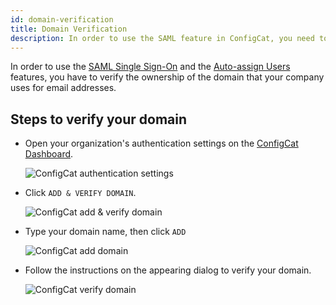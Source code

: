 ```yaml
---
id: domain-verification
title: Domain Verification
description: In order to use the SAML feature in ConfigCat, you need to verify your domain. Here is a step-by-step guide on how to do that.
---
```


In order to use the [SAML Single Sign-On](../../advanced/team-management/saml/overview.mdx) and the [Auto-assign Users](auto-assign-users.mdx) features, you have to verify the ownership of the domain that your company uses for email addresses.

## Steps to verify your domain

- Open your organization's authentication settings on the <a href="https://app.configcat.com/organization/authentication" target="_blank">ConfigCat Dashboard</a>.

  <img className="bordered-img" src="/docs/assets/saml/dashboard/authentication.png" alt="ConfigCat authentication settings" />

- Click `ADD & VERIFY DOMAIN`.

  <img className="bordered-img" src="/docs/assets/saml/dashboard/add_domain_new.png" alt="ConfigCat add & verify domain" />

- Type your domain name, then click `ADD`

  <img className="bordered-img" src="/docs/assets/saml/dashboard/domain_name_new.png" alt="ConfigCat add domain"  />

- Follow the instructions on the appearing dialog to verify your domain.

  <img className="bordered-img" src="/docs/assets/saml/dashboard/verify_domain_new.png" alt="ConfigCat verify domain" />
